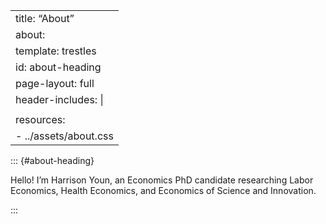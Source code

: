 ---
 title: "About"
 about:
   template: trestles
   id: about-heading
 page-layout: full
 header-includes: |
   <link rel="stylesheet" href="../assets/about.css">
 resources:
   - ../assets/about.css
 ---
 
 ::: {#about-heading}
 
 Hello! I'm Harrison Youn, an Economics PhD candidate researching Labor Economics, Health Economics, and Economics of Science and Innovation.
 
 :::